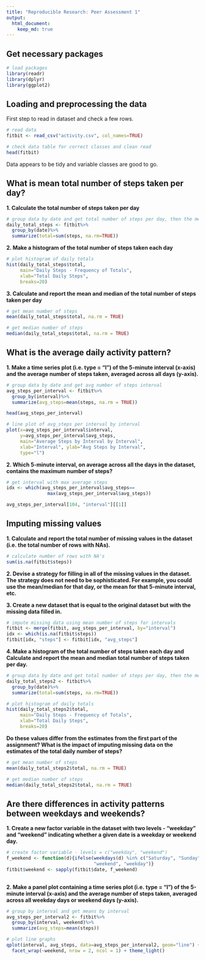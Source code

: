 ```yaml
---
title: "Reproducible Research: Peer Assessment 1"
output: 
  html_document:
    keep_md: true
---
```


## Get necessary packages

```r
# load packages
library(readr)
library(dplyr)
library(ggplot2)
```

## Loading and preprocessing the data

First step to read in dataset and check a few rows.

```r
# read data
fitbit <- read_csv("activity.csv", col_names=TRUE)

# check data table for correct classes and clean read
head(fitbit)
```

Data appears to be tidy and variable classes are good to go.

## What is mean total number of steps taken per day?

__1. Calculate the total number of steps taken per day__

```r
# group data by date and get total number of steps per day, then the mean
daily_total_steps <- fitbit%>%
  group_by(date)%>%
  summarize(total=sum(steps, na.rm=TRUE))
```


__2. Make a histogram of the total number of steps taken each day__

```r
# plot histogram of daily totals
hist(daily_total_steps$total, 
     main="Daily Steps - Frequency of Totals",
     xlab="Total Daily Steps",
     breaks=20)

```

__3. Calculate and report the mean and median of the total number of steps taken per day__

```r
# get mean number of steps
mean(daily_total_steps$total, na.rm = TRUE)
```

```r
# get median number of steps
median(daily_total_steps$total, na.rm = TRUE)
```

## What is the average daily activity pattern?

__1. Make a time series plot (i.e. type = "l") of the 5-minute interval (x-axis) and the average number of steps taken, averaged across all days (y-axis).__

```r
# group data by date and get avg number of steps interval
avg_steps_per_interval <- fitbit%>%
  group_by(interval)%>%
  summarize(avg_steps=mean(steps, na.rm = TRUE))

head(avg_steps_per_interval)
```

```r
# line plot of avg_steps per interval by interval
plot(x=avg_steps_per_interval$interval, 
     y=avg_steps_per_interval$avg_steps,
     main="Average Steps by Interval by Interval",
     xlab="Interval", ylab="Avg Steps by Interval",
     type="l")

```

__2. Which 5-minute interval, on average across all the days in the dataset, contains the maximum number of steps?__

```r
# get interval with max average steps 
idx <- which(avg_steps_per_interval$avg_steps==
               max(avg_steps_per_interval$avg_steps))

avg_steps_per_interval[104, "interval"][[1]]

```

## Imputing missing values
__1. Calculate and report the total number of missing values in the dataset (i.e. the total number of rows with NAs).__


```r
# calculate number of rows with NA's
sum(is.na(fitbit$steps))
```

__2. Devise a strategy for filling in all of the missing values in the dataset. The strategy does not need to be sophisticated. For example, you could use the mean/median for that day, or the mean for that 5-minute interval, etc.__

__3. Create a new dataset that is equal to the original dataset but with the missing data filled in.__


```r
# impute missing data using mean number of steps for intervals
fitbit <- merge(fitbit, avg_steps_per_interval, by="interval")
idx <- which(is.na(fitbit$steps))
fitbit[idx, "steps"] <- fitbit[idx, "avg_steps"]
```

__4. Make a histogram of the total number of steps taken each day and Calculate and report the mean and median total number of steps taken per day.__

```r
# group data by date and get total number of steps per day, then the mean
daily_total_steps2 <- fitbit%>%
  group_by(date)%>%
  summarize(total=sum(steps, na.rm=TRUE))
```

```r
# plot histogram of daily totals
hist(daily_total_steps2$total, 
     main="Daily Steps - Frequency of Totals",
     xlab="Total Daily Steps",
     breaks=20)

```

__Do these values differ from the estimates from the first part of the assignment? What is the impact of imputing missing data on the estimates of the total daily number of steps?__

```r
# get mean number of steps
mean(daily_total_steps2$total, na.rm = TRUE)
```

```r
# get median number of steps
median(daily_total_steps2$total, na.rm = TRUE)
```


## Are there differences in activity patterns between weekdays and weekends?

__1. Create a new factor variable in the dataset with two levels - "weekday" and "weekend" indicating whether a given date is a weekday or weekend day.__

```r
# create factor variable - levels = c("weekday", "weekend")
f_weekend <- function(d){ifelse(weekdays(d) %in% c("Saturday", "Sunday"),
                                "weekend", "weekday")}
fitbit$weekend <- sapply(fitbit$date, f_weekend)
                         
```

__2. Make a panel plot containing a time series plot (i.e. type = "l") of the 5-minute interval (x-axis) and the average number of steps taken, averaged across all weekday days or weekend days (y-axis).__

```r
# group by interval and get means by interval
avg_steps_per_interval2 <- fitbit%>%
  group_by(interval, weekend)%>%
  summarize(avg_steps=mean(steps))

# plot line graphs
qplot(interval, avg_steps, data=avg_steps_per_interval2, geom="line") +
  facet_wrap(~weekend, nrow = 2, ncol = 1) + theme_light()

```

